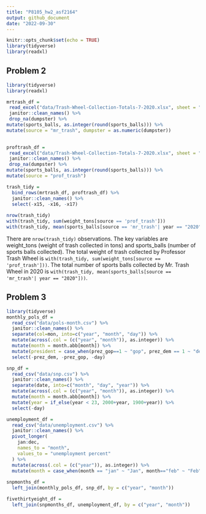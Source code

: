 ```yaml
---
title: "P8105_hw2_asf2164"
output: github_document
date: "2022-09-30"
---
```


```r
knitr::opts_chunk$set(echo = TRUE)
library(tidyverse)
library(readxl)
```

## Problem 2

```r
library(tidyverse)
library(readxl)

mrtrash_df = 
 read_excel("data/Trash-Wheel-Collection-Totals-7-2020.xlsx", sheet = "Mr. Trash Wheel") %>% 
 janitor::clean_names() %>% 
 drop_na(dumpster) %>% 
mutate(sports_balls, as.integer(round(sports_balls))) %>% 
mutate(source = "mr_trash", dumpster = as.numeric(dumpster)) 

           
proftrash_df = 
 read_excel("data/Trash-Wheel-Collection-Totals-7-2020.xlsx", sheet = "Professor Trash Wheel") %>%
 janitor::clean_names() %>% 
 drop_na(dumpster) %>% 
mutate(sports_balls, as.integer(round(sports_balls))) %>% 
mutate(source = "prof_trash")

trash_tidy = 
  bind_rows(mrtrash_df, proftrash_df) %>% 
  janitor::clean_names() %>% 
  select(-x15, -x16, -x17)  
  
nrow(trash_tidy)
with(trash_tidy, sum(weight_tons[source == 'prof_trash']))
with(trash_tidy, mean(sports_balls[source == 'mr_trash'| year == "2020"]))


```

There are `nrow(trash_tidy)` observations. The key variables are weight_tons (weight of trash collected in tons) and sports_balls (number of sports balls collected). The total weight of trash collected by Professor Trash Wheel is `with(trash_tidy, sum(weight_tons[source == 'prof_trash']))`. The total number of sports balls collected by Mr. Trash Wheel in 2020 is `with(trash_tidy, mean(sports_balls[source == 'mr_trash'| year == "2020"]))`. 

## Problem 3

```r
library(tidyverse)
monthly_pols_df = 
  read_csv("data/pols-month.csv") %>% 
  janitor::clean_names() %>% 
  separate(col=mon, into=c("year", "month", "day")) %>%
  mutate(across(.col = (c("year", "month")), as.integer)) %>% 
  mutate(month = month.abb[month]) %>% 
  mutate(president = case_when(prez_gop==1 ~ "gop", prez_dem == 1 ~ "dem")) %>% 
  select(-prez_dem, -prez_gop, -day)  

snp_df = 
  read_csv("data/snp.csv") %>% 
  janitor::clean_names() %>% 
  separate(date, into=c("month", "day", "year")) %>% 
  mutate(across(.col = (c("year", "month")), as.integer)) %>% 
  mutate(month = month.abb[month]) %>% 
  mutate(year = if_else(year < 23, 2000+year, 1900+year)) %>% 
  select(-day)

unemployment_df = 
  read_csv("data/unemployment.csv") %>% 
  janitor::clean_names() %>% 
  pivot_longer(
    jan:dec, 
    names_to = "month",
    values_to = "unemployment percent"
  ) %>%
  mutate(across(.col = (c("year")), as.integer)) %>% 
  mutate(month = case_when(month == "jan" ~ "Jan", month=="feb" ~ "Feb", month=="mar" ~ "Mar", month=="apr" ~ "Apr", month=="may" ~ "May", month=="jun" ~ "Jun", month=="jul" ~ "Jul", month=="aug" ~ "Aug", month=="sep" ~ "Sep", month=="oct" ~ "Oct", month=="nov" ~ "Nov", month=="dec" ~ "Dec"))
  
snpmonths_df = 
  left_join(monthly_pols_df, snp_df, by = c("year", "month"))

fivethirtyeight_df =
  left_join(snpmonths_df, unemployment_df, by = c("year", "month"))


```



